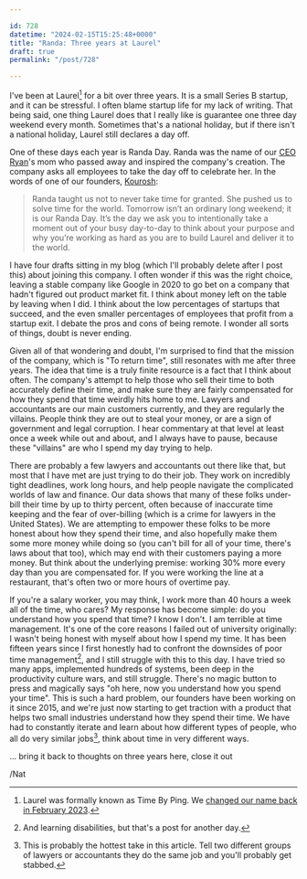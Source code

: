 ```yaml
---

id: 728
datetime: "2024-02-15T15:25:48+0000"
title: "Randa: Three years at Laurel"
draft: true
permalink: "/post/728"

---
```


I've been at Laurel[^laurel] for a bit over three years. It is a small Series B startup, and it can be stressful. I often blame startup life for my lack of writing. That being said, one thing Laurel does that I really like is guarantee one three day weekend every month. Sometimes that's a national holiday, but if there isn't a national holiday, Laurel still declares a day off. 

[^laurel]: Laurel was formally known as Time By Ping. We [changed our name back in February 2023](https://www.laurel.ai/resources-post/goodbye-time-by-ping-hello-laurel-the-story-behind-our-new-identity).

One of these days each year is Randa Day. Randa was the name of our [CEO Ryan](https://www.linkedin.com/in/ryan-alshak-72815722/)'s mom who passed away and inspired the company's creation. The company asks all employees to take the day off to celebrate her. In the words of one of our founders, [Kourosh](https://www.linkedin.com/in/kouroshz/):

> Randa taught us not to never take time for granted. She pushed us to solve time for the world. Tomorrow isn’t an ordinary long weekend; it is our Randa Day. It’s the day we ask you to intentionally take a moment out of your busy day-to-day to think about your purpose and why you’re working as hard as you are to build Laurel and deliver it to the world.

I have four drafts sitting in my blog (which I'll probably delete after I post this) about joining this company. I often wonder if this was the right choice, leaving a stable company like Google in 2020 to go bet on a company that hadn't figured out product market fit. I think about money left on the table by leaving when I did. I think about the low percentages of startups that succeed, and the even smaller percentages of employees that profit from a startup exit. I debate the pros and cons of being remote. I wonder all sorts of things, doubt is never ending.

Given all of that wondering and doubt, I'm surprised to find that the mission of the company, which is "To return time", still resonates with me after three years. The idea that time is a truly finite resource is a fact that I think about often. The company's attempt to help those who sell their time to both accurately define their time, and make sure they are fairly compensated for how they spend that time weirdly hits home to me. Lawyers and accountants  are our main customers currently, and they are regularly the villains. People think they are out to steal your money, or are a sign of government and legal corruption. I hear commentary at that level at least once a week while out and about, and I always have to pause, because these "villains" are who I spend my day trying to help. 

There are probably a few lawyers and accountants out there like that, but most that I have met are just trying to do their job. They work on incredibly tight deadlines, work long hours, and help people navigate the complicated worlds of law and finance. Our data shows that many of these folks under-bill their time by up to thirty percent, often because of inaccurate time keeping and the fear of over-billing (which is a crime for lawyers in the United States). We are attempting to empower these folks to be more honest about how they spend their time, and also hopefully make them some more money while doing so (you can't bill for all of your time, there's laws about that too), which may end with their customers paying a more money. But think about the underlying premise: working 30% more every day than you are compensated for. If you were working the line at a restaurant, that's often two or more hours of overtime pay.

If you're a salary worker, you may think, I work more than 40 hours a week all of the time, who cares? My response has become simple: do you understand how you spend that time? I know I don't. I am terrible at time management. It's one of the core reasons I failed out of university originally: I wasn't being honest with myself about how I spend my time. It has been fifteen years since I first honestly had to confront the downsides of poor time management[^disabilities], and I still struggle with this to this day. I have tried so many apps, implemented hundreds of systems, been deep in the productivity culture wars, and still struggle. There's no magic button to press and magically says "oh here, now you understand how you spend your time". This is such a hard problem, our founders have been working on it since 2015, and we're just now starting to get traction with a product that helps two small industries understand how they spend their time. We have had to constantly iterate and learn about how different types of people, who all do very similar jobs[^hottake], think about time in very different ways.

[^disabilities]: And learning disabilities, but that's a post for another day.
[^hottake]: This is probably the hottest take in this article. Tell two different groups of lawyers or accountants they do the same job and you'll probably get stabbed.

... bring it back to thoughts on three years here, close it out


/Nat

